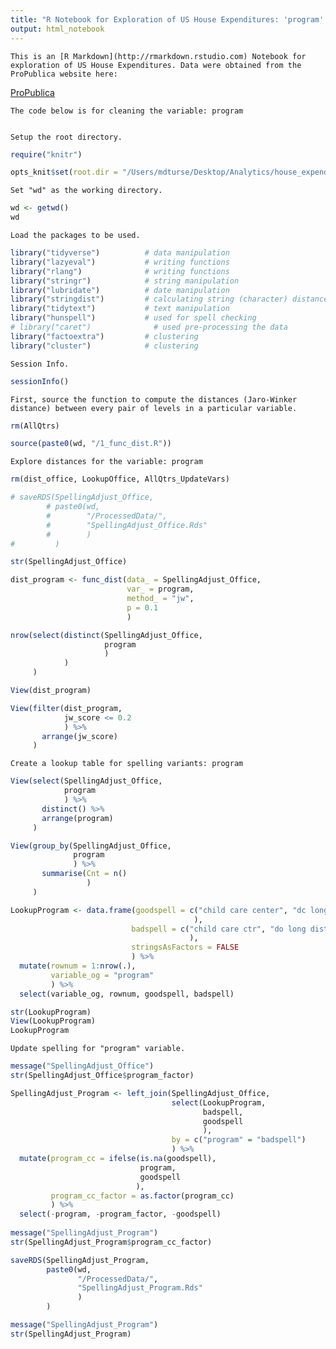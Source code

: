 ```yaml
---
title: "R Notebook for Exploration of US House Expenditures: 'program' variable"
output: html_notebook
---
```

  
    
    This is an [R Markdown](http://rmarkdown.rstudio.com) Notebook for exploration of US House Expenditures. Data were obtained from the ProPublica website here:  
[ProPublica](https://projects.propublica.org/represent/expenditures)  
  
    
    The code below is for cleaning the variable: program
  
    
    Setup the root directory.
```r

require("knitr")

opts_knit$set(root.dir = "/Users/mdturse/Desktop/Analytics/house_expenditures/supermdat_general_exploration")

```
  
    
    Set "wd" as the working directory.
```r

wd <- getwd()
wd

```
  
    
    Load the packages to be used.
```r

library("tidyverse")          # data manipulation
library("lazyeval")           # writing functions
library("rlang")              # writing functions
library("stringr")            # string manipulation
library("lubridate")          # date manipulation
library("stringdist")         # calculating string (character) distances
library("tidytext")           # text manipulation
library("hunspell")           # used for spell checking
# library("caret")              # used pre-processing the data
library("factoextra")         # clustering
library("cluster")            # clustering

```
  
    
    Session Info.
```r

sessionInfo()

```
  
    
    First, source the function to compute the distances (Jaro-Winker distance) between every pair of levels in a particular variable.
```r

rm(AllQtrs)

source(paste0(wd, "/1_func_dist.R"))

```
  
    
    Explore distances for the variable: program
```r

rm(dist_office, LookupOffice, AllQtrs_UpdateVars)

# saveRDS(SpellingAdjust_Office,
        # paste0(wd,
        #        "/ProcessedData/",
        #        "SpellingAdjust_Office.Rds"
        #        )
#         )

str(SpellingAdjust_Office)

dist_program <- func_dist(data_ = SpellingAdjust_Office,
                          var_ = program,
                          method_ = "jw",
                          p = 0.1
                          )

nrow(select(distinct(SpellingAdjust_Office,
                     program
                     )
            )
     )

View(dist_program)

View(filter(dist_program,
            jw_score <= 0.2
            ) %>% 
       arrange(jw_score)
     )

```
  
    
    Create a lookup table for spelling variants: program
```r

View(select(SpellingAdjust_Office,
            program
            ) %>% 
       distinct() %>% 
       arrange(program)
     )

View(group_by(SpellingAdjust_Office,
              program
              ) %>% 
       summarise(Cnt = n()
                 )
     )

LookupProgram <- data.frame(goodspell = c("child care center", "dc long distance"
                                         ),
                           badspell = c("child care ctr", "do long distance"
                                        ),
                           stringsAsFactors = FALSE
                           ) %>% 
  mutate(rownum = 1:nrow(.),
         variable_og = "program"
         ) %>% 
  select(variable_og, rownum, goodspell, badspell)

str(LookupProgram)
View(LookupProgram)
LookupProgram

```
  
    
    Update spelling for "program" variable.
```r

message("SpellingAdjust_Office")
str(SpellingAdjust_Office$program_factor)

SpellingAdjust_Program <- left_join(SpellingAdjust_Office,
                                    select(LookupProgram,
                                           badspell,
                                           goodspell
                                           ),
                                    by = c("program" = "badspell")
                                    ) %>% 
  mutate(program_cc = ifelse(is.na(goodspell),
                             program,
                             goodspell
                            ),
         program_cc_factor = as.factor(program_cc)
         ) %>% 
  select(-program, -program_factor, -goodspell)
  
message("SpellingAdjust_Program")
str(SpellingAdjust_Program$program_cc_factor)

saveRDS(SpellingAdjust_Program,
        paste0(wd,
               "/ProcessedData/",
               "SpellingAdjust_Program.Rds"
               )
        )

message("SpellingAdjust_Program")
str(SpellingAdjust_Program)

```


